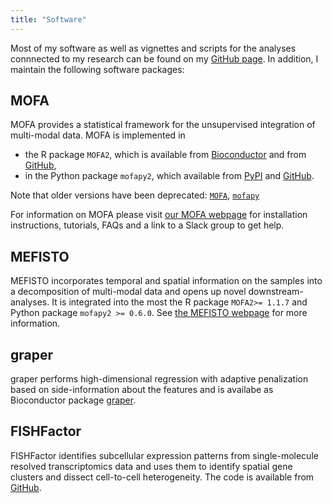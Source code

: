 ```yaml
---
title: "Software"
---
```


Most of my software as well as vignettes and scripts for the analyses connnected to my research can be found on my [ GitHub page](https://github.com/bv2). In addition, I maintain the following software packages:


## MOFA 

MOFA provides a statistical framework for the unsupervised integration of multi-modal data. MOFA is implemented in

* the R package `MOFA2`, which is available from [Bioconductor](http://bioconductor.org/packages/release/bioc/html/MOFA2.html) and from [GitHub](https://github.com/bioFAM/MOFA2), 
* in the Python package `mofapy2`, which available from [PyPI](https://pypi.org/project/mofapy2/) and [GitHub](https://github.com/bioFAM/mofapy2). 

Note that older versions have been deprecated: [`MOFA`](http://bioconductor.org/packages/release/bioc/html/MOFA.html), [`mofapy`](https://pypi.org/project/mofapy/)

For information on MOFA please visit [our MOFA webpage](https://biofam.github.io/MOFA2/) for installation instructions, tutorials, FAQs and a link to a Slack group to get help.

## MEFISTO

MEFISTO incorporates temporal and spatial information on the samples into a decomposition of multi-modal data and opens up novel downstream-analyses. It is integrated into the most the R package `MOFA2>= 1.1.7` and Python package `mofapy2 >= 0.6.0`. See [the MEFISTO webpage](https://biofam.github.io/MOFA2/MEFISTO) for more information.

## graper

graper performs high-dimensional regression with adaptive penalization based on side-information about the features and is availabe as Bioconductor package [graper](http://bioconductor.org/packages/release/bioc/html/graper.html).


## FISHFactor

FISHFactor identifies subcellular expression patterns from single-molecule resolved transcriptomics data and uses them to identify spatial gene clusters and dissect cell-to-cell heterogeneity. The code is available from [GitHub](https://github.com/bioFAM/FISHFactor).
